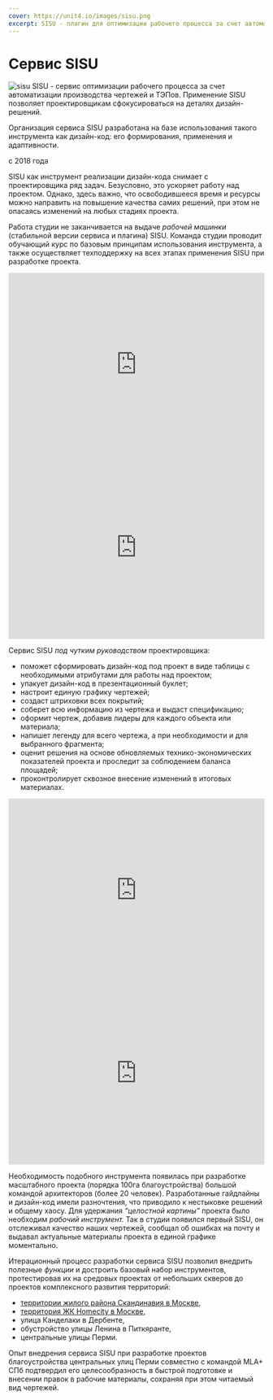 ```yaml
---
cover: https://unit4.io/images/sisu.png
excerpt: SISU - плагин для оптимизации рабочего процесса за счет автоматизации производства чертежей и таблиц спецификации. Применение SISU позволяет проектировщикам сфокусироваться на деталях дизайн-решений.
---
```


# Сервис SISU

<Flex>
<Image src="/images/sisu.png" alt="sisu" />

<Flex col>
SISU - сервис оптимизации рабочего процесса за счет автоматизации производства чертежей и ТЭПов. Применение SISU позволяет проектировщикам сфокусироваться на деталях дизайн-решений.

Организация сервиса SISU разработана на базе использования такого инструмента как дизайн-код: его формирования, применения и адаптивности.

с 2018 года
</Flex>
</Flex>

SISU как инструмент реализации дизайн-кода снимает с проектировщика ряд задач. Безусловно, это ускоряет работу над проектом. Однако, здесь важно, что освободившееся время и ресурсы можно направить на повышение качества самих решений, при этом не опасаясь изменений на любых стадиях проекта. 

Работа студии не заканчивается на выдаче *рабочей машинки* (стабильной версии сервиса и плагина) SISU. Команда студии проводит обучающий курс по базовым принципам использования инструмента, а также осуществляет техподдержку на всех этапах применения SISU при разработке проекта.

<Flex>
    <iframe width="100%" height="360" src="https://www.youtube.com/embed/VwPE3rKU-Vs" title="YouTube video player" frameBorder="0" allow="accelerometer; autoplay; clipboardWrite; encryptedMedia; gyroscope; pictureInPicture" allowFullScreen></iframe>
    <iframe width="100%" height="360" src="https://www.youtube.com/embed/BRYF577zU74" title="YouTube video player" frameBorder="0" allow="accelerometer; autoplay; clipboardWrite; encryptedMedia; gyroscope; pictureInPicture" allowFullScreen></iframe>
</Flex>

Сервис SISU *под чутким руководством* проектировщика:

- поможет сформировать дизайн-код под проект в виде таблицы с необходимыми атрибутами для работы над проектом;
- упакует дизайн-код в презентационный буклет;
- настроит единую графику чертежей;
- создаст штриховки всех покрытий;
- соберет всю информацию из чертежа и выдаст спецификацию;
- оформит чертеж, добавив лидеры для каждого объекта или материала;
- напишет легенду для всего чертежа, а при необходимости и для выбранного фрагмента;
- оценит решения на основе обновляемых технико-экономических показателей проекта и проследит за соблюдением баланса площадей;
- проконтролирует сквозное внесение изменений в итоговых материалах.

<Flex>
    <iframe width="100%" height="360" src="https://www.youtube.com/embed/kj34aysHDAQ" title="YouTube video player" frameBorder="0" allow="accelerometer; autoplay; clipboardWrite; encryptedMedia; gyroscope; pictureInPicture" allowFullScreen></iframe>
    <iframe width="100%" height="360" src="https://www.youtube.com/embed/lXZjkoMw7UI" title="YouTube video player" frameBorder="0" allow="accelerometer; autoplay; clipboardWrite; encryptedMedia; gyroscope; pictureInPicture" allowFullScreen></iframe>
</Flex>

Необходимость подобного инструмента появилась при разработке масштабного проекта (порядка 100га благоустройства) большой командой архитекторов (более 20 человек). Разработанные гайдлайны и дизайн-код имели разночтения, что приводило к нестыковке решений и общему хаосу. Для удержания *“целостной картины”* проекта было необходим *рабочий инструмент.* Так в студии появился первый SISU, он отслеживал качество наших чертежей, сообщал об ошибках на почту и выдавал актуальные материалы проекта в единой графике моментально.

Итерационный процесс разработки сервиса SISU позволил внедрить полезные *функции* и достроить базовый набор инструментов, протестировав их на средовых проектах от небольших скверов до проектов комплексного развития территорий:

- [территории жилого района Скандинавия в Москве](https://unit4.io/scnd-gb),
- [территория ЖК Homecity в Москве](https://unit4.io/delta),
- улица Канделаки в Дербенте, 
- обустройство улицы Ленина в Питкяранте,
- центральные улицы Перми. 

Опыт внедрения сервиса SISU при разработке проектов благоустройства центральных улиц Перми совместно с командой MLA+ СПб подтвердил его целесообразность в быстрой подготовке и внесении правок в рабочие материалы, сохраняя при этом читаемый вид чертежей.

